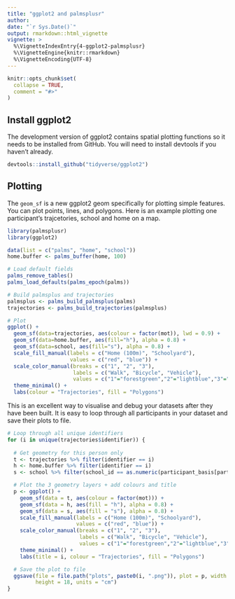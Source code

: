 ```yaml
---
title: "ggplot2 and palmsplusr"
author:
date: "`r Sys.Date()`"
output: rmarkdown::html_vignette
vignette: >
  %\VignetteIndexEntry{4-ggplot2-palmsplusr}
  %\VignetteEngine{knitr::rmarkdown}
  %\VignetteEncoding{UTF-8}
---
```


```r
knitr::opts_chunk$set(
  collapse = TRUE,
  comment = "#>"
)
```

## Install ggplot2

The development version of ggplot2 contains spatial plotting functions so it needs to be installed from GitHub. You will need to install devtools if you haven't already.

```r
devtools::install_github("tidyverse/ggplot2")
```


## Plotting 

The `geom_sf` is a new ggplot2 geom specifically for plotting simple features. You can plot points, lines, and polygons. Here is an example plotting one participant's trajcetories, school and home on a map.

```r
library(palmsplusr)
library(ggplot2)

data(list = c("palms", "home", "school"))
home.buffer <- palms_buffer(home, 100)

# Load default fields
palms_remove_tables()
palms_load_defaults(palms_epoch(palms))

# Build palmsplus and trajectories
palmsplus <- palms_build_palmsplus(palms)
trajectories <- palms_build_trajectories(palmsplus)

# Plot
ggplot() +
  geom_sf(data=trajectories, aes(colour = factor(mot)), lwd = 0.9) +
  geom_sf(data=home.buffer, aes(fill="h"), alpha = 0.8) +
  geom_sf(data=school, aes(fill="s"), alpha = 0.8) +
  scale_fill_manual(labels = c("Home (100m)", "Schoolyard"),
                    values = c("red", "blue")) +
  scale_color_manual(breaks = c("1", "2", "3"),
                     labels = c("Walk", "Bicycle", "Vehicle"),
                     values = c("1"="forestgreen","2"="lightblue","3"="orange")) +
  theme_minimal() +
  labs(colour = "Trajectories", fill = "Polygons")
```

This is an excellent way to visualise and debug your datasets after they have been built. It is easy to loop through all participants in your dataset and save their plots to file.

```r
# Loop through all unique identifiers
for (i in unique(trajectories$identifier)) {
  
  # Get geometry for this person only
  t <- trajectories %>% filter(identifier == i)
  h <- home.buffer %>% filter(identifier == i)
  s <- school %>% filter(school_id == as.numeric(participant_basis[participant_basis$identifier == i, "school_id"]))

  # Plot the 3 geometry layers + add colours and title
  p <- ggplot() +
    geom_sf(data = t, aes(colour = factor(mot))) +
    geom_sf(data = h, aes(fill = "h"), alpha = 0.8) +
    geom_sf(data = s, aes(fill = "s"), alpha = 0.8) +
    scale_fill_manual(labels = c("Home (100m)", "Schoolyard"),
                      values = c("red", "blue")) +
    scale_color_manual(breaks = c("1", "2", "3"),
                       labels = c("Walk", "Bicycle", "Vehicle"),
                       values = c("1"="forestgreen","2"="lightblue","3"="orange")) +
    theme_minimal() +
    labs(title = i, colour = "Trajectories", fill = "Polygons")

  # Save the plot to file
  ggsave(file = file.path("plots", paste0(i, ".png")), plot = p, width = 18, 
         height = 18, units = "cm")
}
```
